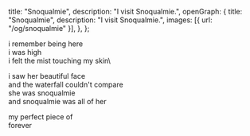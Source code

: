   title: "Snoqualmie",
  description: "I visit Snoqualmie.",
  openGraph: {
    title: "Snoqualmie",
    description: "I visit Snoqualmie.",
    images: [{ url: "/og/snoqualmie" }],
  },
};

i remember being here\
i was high\
i felt the mist touching my skin\

i saw her beautiful face\
and the waterfall couldn't compare\
she was snoqualmie\
and snoqualmie was all of her

my perfect piece of\
forever
